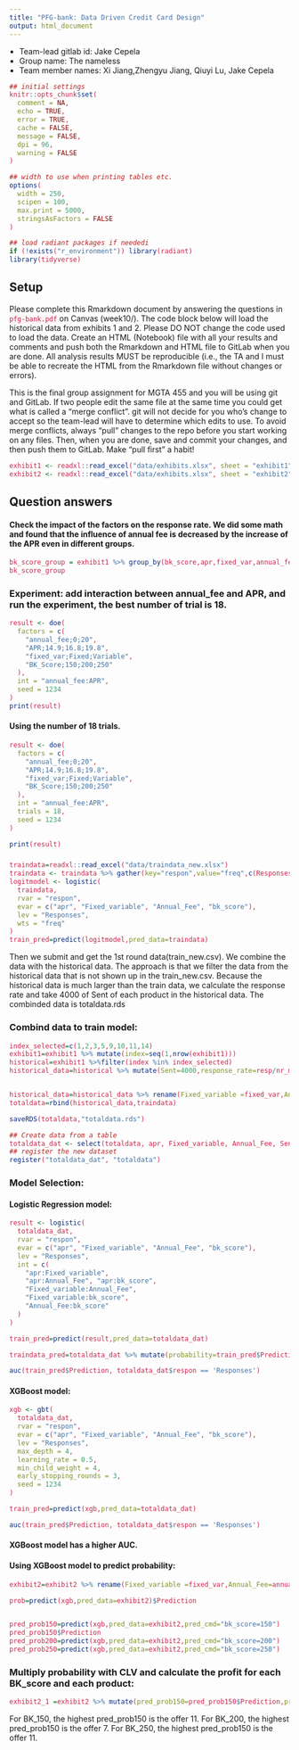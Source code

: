 ```yaml
---
title: "PFG-bank: Data Driven Credit Card Design"
output: html_document
---
```


* Team-lead gitlab id: 
Jake Cepela
* Group name: The nameless
* Team member names: Xi Jiang,Zhengyu Jiang, Qiuyi Lu,
Jake Cepela

```r
## initial settings
knitr::opts_chunk$set(
  comment = NA,
  echo = TRUE,
  error = TRUE,
  cache = FALSE,
  message = FALSE,
  dpi = 96,
  warning = FALSE
)

## width to use when printing tables etc.
options(
  width = 250,
  scipen = 100,
  max.print = 5000,
  stringsAsFactors = FALSE
)

## load radiant packages if neededi
if (!exists("r_environment")) library(radiant)
library(tidyverse)
```

<style>
.btn, .form-control, pre, code, pre code {
  border-radius: 4px;
}
.table {
  width: auto;
}
ul, ol {
  padding-left: 18px;
}
code, pre, pre code {
  overflow: auto;
  white-space: pre;
  word-wrap: normal;
}
code {
  color: #c7254e;
  background-color: #f9f2f4;
}
pre {
  background-color: #ffffff;
}
</style>

## Setup

Please complete this Rmarkdown document by answering the questions in `pfg-bank.pdf` on Canvas (week10/). The code block below will load the historical data from exhibits 1 and 2. Please DO NOT change the code used to load the data. Create an HTML (Notebook) file with all your results and comments and push both the Rmarkdown and HTML file to GitLab when you are done. All analysis results MUST be reproducible (i.e., the TA and I must be able to recreate the HTML from the Rmarkdown file without changes or errors).

This is the final group assignment for MGTA 455 and you will be using git and GitLab. If two people edit the same file at the same time you could get what is called a "merge conflict". git will not decide for you who's change to accept so the team-lead will have to determine which edits to use. To avoid merge conflicts, always "pull" changes to the repo before you start working on any files. Then, when you are done, save and commit your changes, and then push them to GitLab. Make "pull first" a habit!

```r
exhibit1 <- readxl::read_excel("data/exhibits.xlsx", sheet = "exhibit1")
exhibit2 <- readxl::read_excel("data/exhibits.xlsx", sheet = "exhibit2")
```

## Question answers

#### Check the impact of the factors on the response rate. We did some math and found that the influence of annual fee is decreased by the increase of the APR even in different groups. 

```r
bk_score_group = exhibit1 %>% group_by(bk_score,apr,fixed_var,annual_fee,visamc) %>% summarize(prop=resp/nr_mailed)
bk_score_group

```

### Experiment: add interaction between annual_fee and APR, and run the experiment, the best number of trial is 18.

```r
result <- doe(
  factors = c(
    "annual_fee;0;20", 
    "APR;14.9;16.8;19.8", 
    "fixed_var;Fixed;Variable", 
    "BK_Score;150;200;250"
  ), 
  int = "annual_fee:APR", 
  seed = 1234
)
print(result)
```
#### Using the number of 18 trials.

```r

result <- doe(
  factors = c(
    "annual_fee;0;20", 
    "APR;14.9;16.8;19.8", 
    "fixed_var;Fixed;Variable", 
    "BK_Score;150;200;250"
  ), 
  int = "annual_fee:APR", 
  trials = 18, 
  seed = 1234
)

print(result)

```

###

```r
traindata=readxl::read_excel("data/traindata_new.xlsx")
traindata <- traindata %>% gather(key="respon",value="freq",c(Responses,Non_response)) %>% rename(Annual_Fee=`Annual Fee`)
logitmodel <- logistic(
  traindata, 
  rvar = "respon", 
  evar = c("apr", "Fixed_variable", "Annual_Fee", "bk_score"), 
  lev = "Responses", 
  wts = "freq"
)
train_pred=predict(logitmodel,pred_data=traindata)
```

Then we submit and get the 1st round data(train_new.csv). We combine the data with the historical data. 
The approach is that we filter the data from the historical data that is not shown up in the train_new.csv.
Because the historical data is much larger than the train data, we calculate the response rate and take 4000 of Sent of each product in the historical data. 
The combinded data is totaldata.rds



### Combind data to train model:

```r
index_selected=c(1,2,3,5,9,10,11,14)
exhibit1=exhibit1 %>% mutate(index=seq(1,nrow(exhibit1)))
historical=exhibit1 %>%filter(index %in% index_selected)
historical_data=historical %>% mutate(Sent=4000,response_rate=resp/nr_mailed, Responses=round(Sent*response_rate),Non_response=round(Sent-Responses)) %>% gather(key="respon",value="freq",c(Responses,Non_response))


historical_data=historical_data %>% rename(Fixed_variable =fixed_var,Annual_Fee=annual_fee) %>% select(colnames(traindata))
totaldata=rbind(historical_data,traindata)

saveRDS(totaldata,"totaldata.rds")

## Create data from a table
totaldata_dat <- select(totaldata, apr, Fixed_variable, Annual_Fee, Sent, bk_score, respon, freq) %>%  table2data("freq")
## register the new dataset
register("totaldata_dat", "totaldata")

```


### Model Selection:


#### Logistic Regression model:

```r
result <- logistic(
  totaldata_dat, 
  rvar = "respon", 
  evar = c("apr", "Fixed_variable", "Annual_Fee", "bk_score"), 
  lev = "Responses", 
  int = c(
    "apr:Fixed_variable", 
    "apr:Annual_Fee", "apr:bk_score", 
    "Fixed_variable:Annual_Fee", 
    "Fixed_variable:bk_score", 
    "Annual_Fee:bk_score"
  )
)

train_pred=predict(result,pred_data=totaldata_dat)

traindata_pred=totaldata_dat %>% mutate(probability=train_pred$Prediction)

auc(train_pred$Prediction, totaldata_dat$respon == 'Responses')

```


#### XGBoost model:

```r
xgb <- gbt(
  totaldata_dat, 
  rvar = "respon", 
  evar = c("apr", "Fixed_variable", "Annual_Fee", "bk_score"), 
  lev = "Responses", 
  max_depth = 4, 
  learning_rate = 0.5, 
  min_child_weight = 4, 
  early_stopping_rounds = 3, 
  seed = 1234
)

train_pred=predict(xgb,pred_data=totaldata_dat)

auc(train_pred$Prediction, totaldata_dat$respon == 'Responses')

```

#### XGBoost model has a higher AUC. 

#### Using XGBoost model to predict probability:

```r
exhibit2=exhibit2 %>% rename(Fixed_variable =fixed_var,Annual_Fee=annual_fee) %>% mutate(bk_score=150)

prob=predict(xgb,pred_data=exhibit2)$Prediction


pred_prob150=predict(xgb,pred_data=exhibit2,pred_cmd="bk_score=150")
pred_prob150$Prediction
pred_prob200=predict(xgb,pred_data=exhibit2,pred_cmd="bk_score=200")
pred_prob250=predict(xgb,pred_data=exhibit2,pred_cmd="bk_score=250")

```

### Multiply probability with CLV and calculate the profit for each BK_score and each product:

```r
exhibit2_1 =exhibit2 %>% mutate(pred_prob150=pred_prob150$Prediction,pred_prob200=pred_prob200$Prediction,pred_prob250=pred_prob250$Prediction,profit150=pred_prob150*clv150,profit200=pred_prob200*clv200,profit250=pred_prob250*clv250) 

```

For BK_150, the highest pred_prob150 is the offer 11.
For BK_200, the highest pred_prob150 is the offer 7.
For BK_250, the highest pred_prob150 is the offer 11.

